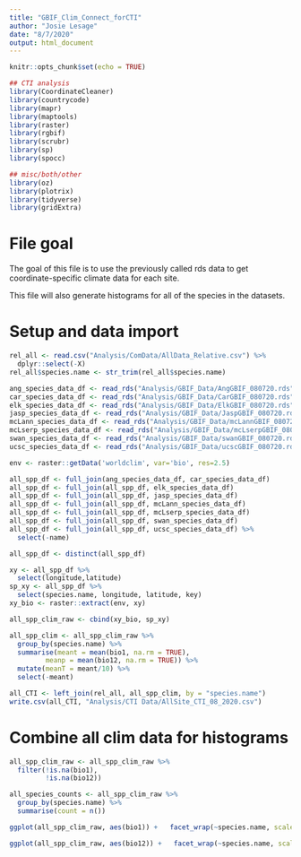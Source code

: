 ```yaml
---
title: "GBIF_Clim_Connect_forCTI"
author: "Josie Lesage"
date: "8/7/2020"
output: html_document
---
```


```r
knitr::opts_chunk$set(echo = TRUE)

## CTI analysis
library(CoordinateCleaner)
library(countrycode)
library(mapr)
library(maptools)
library(raster)
library(rgbif)
library(scrubr)
library(sp)
library(spocc)

## misc/both/other
library(oz)
library(plotrix)
library(tidyverse)
library(gridExtra)
```

# File goal

The goal of this file is to use the previously called rds data to get coordinate-specific climate data for each site. 

This file will also generate histograms for all of the species in the datasets. 

# Setup and data import


```r
rel_all <- read.csv("Analysis/ComData/AllData_Relative.csv") %>%
  dplyr::select(-X)
rel_all$species.name <- str_trim(rel_all$species.name)

ang_species_data_df <- read_rds("Analysis/GBIF_Data/AngGBIF_080720.rds")
car_species_data_df <- read_rds("Analysis/GBIF_Data/CarGBIF_080720.rds")
elk_species_data_df <- read_rds("Analysis/GBIF_Data/ElkGBIF_080720.rds")
jasp_species_data_df <- read_rds("Analysis/GBIF_Data/JaspGBIF_080720.rds")
mcLann_species_data_df <- read_rds("Analysis/GBIF_Data/mcLannGBIF_080720.rds")
mcLserp_species_data_df <- read_rds("Analysis/GBIF_Data/mcLserpGBIF_080720.rds")
swan_species_data_df <- read_rds("Analysis/GBIF_Data/swanGBIF_080720.rds")
ucsc_species_data_df <- read_rds("Analysis/GBIF_Data/ucscGBIF_080720.rds")

env <- raster::getData('worldclim', var='bio', res=2.5)

all_spp_df <- full_join(ang_species_data_df, car_species_data_df)
all_spp_df <- full_join(all_spp_df, elk_species_data_df)
all_spp_df <- full_join(all_spp_df, jasp_species_data_df)
all_spp_df <- full_join(all_spp_df, mcLann_species_data_df)
all_spp_df <- full_join(all_spp_df, mcLserp_species_data_df)
all_spp_df <- full_join(all_spp_df, swan_species_data_df)
all_spp_df <- full_join(all_spp_df, ucsc_species_data_df) %>%
  select(-name)
```


```r
all_spp_df <- distinct(all_spp_df)

xy <- all_spp_df %>%
  select(longitude,latitude)
sp_xy <- all_spp_df %>%
  select(species.name, longitude, latitude, key)
xy_bio <- raster::extract(env, xy)

all_spp_clim_raw <- cbind(xy_bio, sp_xy)

all_spp_clim <- all_spp_clim_raw %>%
  group_by(species.name) %>%
  summarise(meant = mean(bio1, na.rm = TRUE),
         meanp = mean(bio12, na.rm = TRUE)) %>%
  mutate(meanT = meant/10) %>%
  select(-meant) 

all_CTI <- left_join(rel_all, all_spp_clim, by = "species.name") 
write.csv(all_CTI, "Analysis/CTI Data/AllSite_CTI_08_2020.csv")
```

# Combine all clim data for histograms
```r
all_spp_clim_raw <- all_spp_clim_raw %>%
  filter(!is.na(bio1),
         !is.na(bio12))

all_species_counts <- all_spp_clim_raw %>%
  group_by(species.name) %>%
  summarise(count = n())

ggplot(all_spp_clim_raw, aes(bio1)) +   facet_wrap(~species.name, scales = "free") +  geom_histogram()

ggplot(all_spp_clim_raw, aes(bio12)) +   facet_wrap(~species.name, scales = "free") +   geom_histogram()

```

